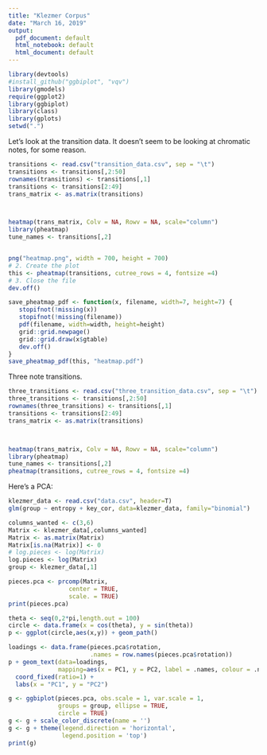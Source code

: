 ```yaml
---
title: "Klezmer Corpus"
date: "March 16, 2019"
output:
  pdf_document: default
  html_notebook: default
  html_document: default
---
```


```r

library(devtools)
#install_github("ggbiplot", "vqv")
library(gmodels)
require(ggplot2)
library(ggbiplot)
library(class)
library(gplots)
setwd(".")
```

Let's look at the transition data. It doesn't seem to be looking at chromatic notes, for some reason.

```r
transitions <- read.csv("transition_data.csv", sep = "\t")
transitions <- transitions[,2:50]
rownames(transitions) <- transitions[,1]
transitions <- transitions[2:49]
trans_matrix <- as.matrix(transitions)



heatmap(trans_matrix, Colv = NA, Rowv = NA, scale="column")
library(pheatmap)
tune_names <- transitions[,2]


png("heatmap.png", width = 700, height = 700)
# 2. Create the plot
this <- pheatmap(transitions, cutree_rows = 4, fontsize =4)
# 3. Close the file
dev.off()

save_pheatmap_pdf <- function(x, filename, width=7, height=7) {
   stopifnot(!missing(x))
   stopifnot(!missing(filename))
   pdf(filename, width=width, height=height)
   grid::grid.newpage()
   grid::grid.draw(x$gtable)
   dev.off()
}
save_pheatmap_pdf(this, "heatmap.pdf")
```

Three note transitions.
```r
three_transitions <- read.csv("three_transition_data.csv", sep = "\t")
three_transitions <- transitions[,2:50]
rownames(three_transitions) <- transitions[,1]
transitions <- transitions[2:49]
trans_matrix <- as.matrix(transitions)



heatmap(trans_matrix, Colv = NA, Rowv = NA, scale="column")
library(pheatmap)
tune_names <- transitions[,2]
pheatmap(transitions, cutree_rows = 4, fontsize =4)

```







Here's a PCA: 
```r
klezmer_data <- read.csv("data.csv", header=T)
glm(group ~ entropy + key_cor, data=klezmer_data, family="binomial")

columns_wanted <- c(3,6)  
Matrix <- klezmer_data[,columns_wanted]
Matrix <- as.matrix(Matrix)
Matrix[is.na(Matrix)] <- 0
# log.pieces <- log(Matrix)
log.pieces <- log(Matrix)
group <- klezmer_data[,1]

pieces.pca <- prcomp(Matrix,
                 center = TRUE,
                 scale. = TRUE) 
print(pieces.pca)

theta <- seq(0,2*pi,length.out = 100)
circle <- data.frame(x = cos(theta), y = sin(theta))
p <- ggplot(circle,aes(x,y)) + geom_path()

loadings <- data.frame(pieces.pca$rotation, 
                       .names = row.names(pieces.pca$rotation))
p + geom_text(data=loadings, 
              mapping=aes(x = PC1, y = PC2, label = .names, colour = .names)) +
  coord_fixed(ratio=1) +
  labs(x = "PC1", y = "PC2")
```



```r
g <- ggbiplot(pieces.pca, obs.scale = 1, var.scale = 1, 
              groups = group, ellipse = TRUE, 
              circle = TRUE)
g <- g + scale_color_discrete(name = '')
g <- g + theme(legend.direction = 'horizontal', 
               legend.position = 'top')
print(g)
```

